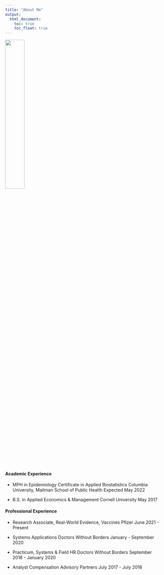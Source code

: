 ```yaml
---
title: "About Me"
output: 
  html_document:
    toc: true
    toc_float: true
---
```


<img src="images/linkedin_photo.png" style="width:35%">


#### Academic Experience


* MPH in Epidemiology
  Certificate in Applied Biostatistics
  Columbia University, Mailman School of Public Health
  Expected May 2022
  
* B.S. in Applied Economics & Management
  Cornell University
  May 2017


#### Professional Experience

* Research Associate, Real-World Evidence, Vaccines
  Pfizer
  June 2021 - Present
  
* Systems Applications
  Doctors Without Borders
  January - September 2020

* Practicum, Systems & Field HR
  Doctors Without Borders
  September 2018 - January 2020

* Analyst
  Compensation Advisory Partners
  July 2017 - July 2018